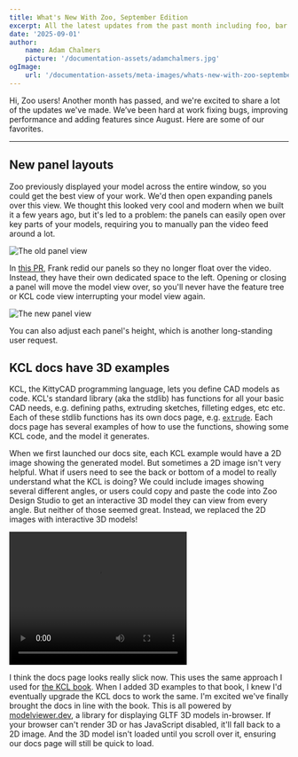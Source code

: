 ```yaml
---
title: What's New With Zoo, September Edition
excerpt: All the latest updates from the past month including foo, bar and baz.
date: '2025-09-01'
author:
    name: Adam Chalmers
    picture: '/documentation-assets/adamchalmers.jpg'
ogImage:
    url: '/documentation-assets/meta-images/whats-new-with-zoo-september-blog.png'
--- 
```


Hi, Zoo users! Another month has passed, and we're excited to share a lot of the updates we've made. We’ve been hard at work fixing bugs, improving performance and adding features since August. Here are some of our favorites.

---

## New panel layouts

Zoo previously displayed your model across the entire window, so you could get the best view of your work. We'd then open expanding panels over this view. We thought this looked very cool and modern when we built it a few years ago, but it's led to a problem: the panels can easily open over key parts of your models, requiring you to manually pan the video feed around a lot.

![The old panel view](/documentation-assets/whats-new-september/old_panels.png)

In [this PR](https://github.com/KittyCAD/modeling-app/pull/7806), Frank redid our panels so they no longer float over the video. Instead, they have their own dedicated space to the left. Opening or closing a panel will move the model view over, so you'll never have the feature tree or KCL code view interrupting your model view again.

![The new panel view](/documentation-assets/whats-new-september/new_panels.png)

You can also adjust each panel's height, which is another long-standing user request.

## KCL docs have 3D examples

KCL, the KittyCAD programming language, lets you define CAD models as code. KCL's standard library (aka the stdlib) has functions for all your basic CAD needs, e.g. defining paths, extruding sketches, filleting edges, etc etc. Each of these stdlib functions has its own docs page, e.g. [`extrude`](https://zoo.dev/docs/kcl-std/functions/std-sketch-extrude). Each docs page has several examples of how to use the functions, showing some KCL code, and the model it generates. 

When we first launched our docs site, each KCL example would have a 2D image showing the generated model. But sometimes a 2D image isn't very helpful. What if users need to see the back or bottom of a model to really understand what the KCL is doing? We could include images showing several different angles, or users could copy and paste the code into Zoo Design Studio to get an interactive 3D model they can view from every angle. But neither of those seemed great. Instead, we replaced the 2D images with interactive 3D models!

<video width="320" height="240" controls>
  <source src="/documentation-assets/whats-new-september/docs_3d.mp4" type="video/mp4" poster="/documentation-assets/whats-new-september/docs_3d.png"/>
</video>

I think the docs page looks really slick now. This uses the same approach I used for [the KCL book](https://zoo.dev/docs/kcl-book/sketch3d.html). When I added 3D examples to that book, I knew I'd eventually upgrade the KCL docs to work the same. I'm excited we've finally brought the docs in line with the book. This is all powered by [modelviewer.dev](https://modelviewer.dev/), a library for displaying GLTF 3D models in-browser. If your browser can't render 3D or has JavaScript disabled, it'll fall back to a 2D image. And the 3D model isn't loaded until you scroll over it, ensuring our docs page will still be quick to load.
